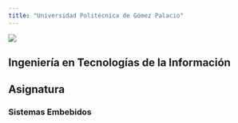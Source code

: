 ```yaml
---
title: "Universidad Politécnica de Gómez Palacio"
---
```


![](images/logo.jpg)

## __Ingeniería en Tecnologías de la Información__

## Asignatura

### __Sistemas Embebidos__
